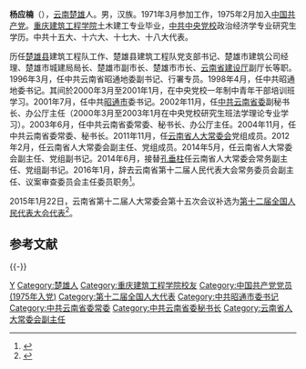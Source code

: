 '''杨应楠'''（{{bd|1952年|11月||catIdx=Y杨}}），[[云南|云南]][[楚雄市|楚雄]]人。男，汉族。1971年3月参加工作，1975年2月加入[[中国共产党|中国共产党]]。[[重庆建筑工程学院|重庆建筑工程学院]]土木建工专业毕业，[[中共中央党校|中共中央党校]]政治经济学专业研究生学历。中共十五大、十六大、十七大、十八大代表。

历任[[楚雄县|楚雄县]]建筑工程队工作、楚雄县建筑工程队党支部书记、楚雄市建筑公司经理、楚雄市城建局局长、楚雄市副市长、楚雄市市长、[[云南省建设厅|云南省建设厅]]副厅长等职。1996年3月，任中共云南省昭通地委副书记、行署专员。1998年4月，任中共昭通地委书记。其间於2000年3月至2001年1月，在中央党校一年制中青年干部培训班学习。2001年7月，任中共[[昭通市|昭通市]]委书记。2002年11月，任[[中共云南省委|中共云南省委]]副秘书长、办公厅主任（2000年3月至2003年1月在中央党校研究生班法学理论专业学习）。2003年6月，任中共云南省委常委、秘书长、办公厅主任。2004年11月，任中共云南省委常委、秘书长。2011年11月，任[[云南省人大常委会|云南省人大常委会]]党组成员。2012年2月，任云南省人大常委会副主任、党组成员。2014年5月，任云南省人大常委会副主任、党组副书记。2014年6月，接替[[孔垂柱|孔垂柱]]任云南省人大常委会常务副主任、党组副书记。2016年1月，辞去云南省第十二届人民代表大会常务委员会副主任、议案审查委员会主任委员职务<ref>{{cite web|accessdate=2017-07-03|url=http://district.ce.cn/newarea/sddy/201601/19/t20160119_8374071.shtml|title=杨应楠不再担任云南省人大常委会副主任|publisher=中国经济网|archive-date=2020-12-15|archive-url=https://web.archive.org/web/20201215192852/http://district.ce.cn/newarea/sddy/201601/19/t20160119_8374071.shtml|dead-url=no}}</ref>。

2015年1月22日，云南省第十二届人大常委会第十五次会议补选为[[第十二届全国人民代表大会代表|第十二届全国人民代表大会代表]]<ref>{{cite news|title=第十二届全国人民代表大会常务委员会代表资格审查委员会关于个别代表的代表资格的报告（2015年2月27日第十二届全国人民代表大会常务委员会第十三次会议通过）|url=http://www.npc.gov.cn/wxzl/gongbao/2015-05/07/content_1939081.htm|accessdate=2016-07-03|newspaper=中国人大网|archive-url=https://web.archive.org/web/20160828192246/http://www.npc.gov.cn/wxzl/gongbao/2015-05/07/content_1939081.htm|archive-date=2016年8月28日|dead-url=yes}}</ref>。

==参考文献==
{{reflist}}

{{-}}
{{start box}}
{{s-ppo|cpc}}
{{s-before|[[杨崇勇|杨崇勇]]}}
{{s-title|[[中国共产党云南省委员会|中国共产党云南省委员会]]秘书长|2003年6月—2011年11月}}
{{s-after|[[曹建方|曹建方]]}}
{{s-new}}
{{s-title|[[中国共产党昭通市委员会|中国共产党昭通市委员会]]书记|2001年7月—2002年11月}}
{{s-after|[[王建华|王建华]]}}
{{s-before|[[]]}}
{{s-title|[[中国共产党昭通地区委员会|中国共产党昭通地区委员会]]书记|1998年4月—2001年7月}}
{{s-after|撤地设市}}
{{s-gov|prc}}
{{s-before|[[]]}}
{{s-title|[[昭通地区行政公署|昭通地区行政公署]]专员|1996年3月—1998年4月}}
{{s-after|[[]]}}
{{end box}}

{{DEFAULTSORT:Yang}}
[[Category:杨姓|Y]]
[[Category:楚雄人|Category:楚雄人]]
[[Category:重庆建筑工程学院校友|Category:重庆建筑工程学院校友]]
[[Category:中国共产党党员_(1975年入党)|Category:中国共产党党员 (1975年入党)]]
[[Category:第十二届全国人大代表|Category:第十二届全国人大代表]]
[[Category:中共昭通市委书记|Category:中共昭通市委书记]]
[[Category:中共云南省委常委|Category:中共云南省委常委]]
[[Category:中共云南省委秘书长|Category:中共云南省委秘书长]]
[[Category:云南省人大常委会副主任|Category:云南省人大常委会副主任]]